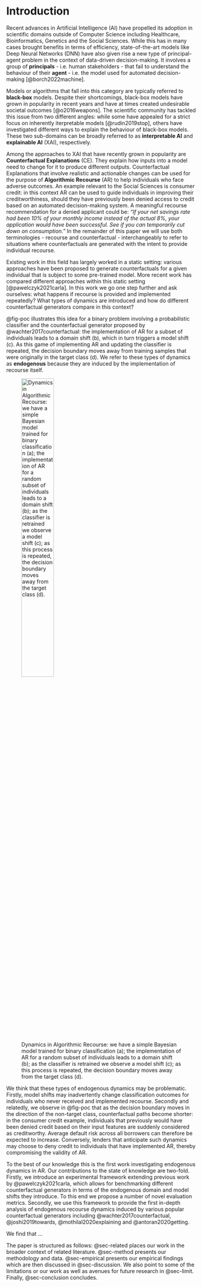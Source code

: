 # Introduction {#sec-intro}

Recent advances in Artificial Intelligence (AI) have propelled its adoption in scientific domains outside of Computer Science including Healthcare, Bioinformatics, Genetics and the Social Sciences. While this has in many cases brought benefits in terms of efficiency, state-of-the-art models like Deep Neural Networks (DNN) have also given rise a new type of principal-agent problem in the context of data-driven decision-making. It involves a group of **principals** - i.e. human stakeholders - that fail to understand the behaviour of their **agent** - i.e. the model used for automated decision-making [@borch2022machine]. 

Models or algorithms that fall into this category are typically referred to **black-box** models. Despite their shortcomings, black-box models have grown in popularity in recent years and have at times created undesirable societal outcomes [@o2016weapons]. The scientific community has tackled this issue from two different angles: while some have appealed for a strict focus on inherently iterpretable models [@rudin2019stop], others have investigated different ways to explain the behaviour of black-box models. These two sub-domains can be broadly referred to as **interpretable AI** and **explainable AI** (XAI), respectively. 

Among the approaches to XAI that have recently grown in popularity are **Counterfactual Explanations** (CE). They explain how inputs into a model need to change for it to produce different outputs. Counterfactual Explanations that involve realistic and actionable changes can be used for the purpose of **Algorithmic Recourse** (AR) to help individuals who face adverse outcomes. An example relevant to the Social Sciences is consumer credit: in this context AR can be used to guide individuals in improving their creditworthiness, should they have previously been denied access to credit based on an automated decision-making system. A meaningful recourse recommendation for a denied applicant could be: *"If your net savings rate had been 10% of your monthly income instead of the actual 8%, your application would have been successful. See if you can temporarily cut down on consumption."* In the remainder of this paper we will use both terminologies - recourse and counterfactual - interchangeably to refer to situations where counterfactuals are generated with the intent to provide individual recourse.

Existing work in this field has largely worked in a static setting: various approaches have been proposed to generate counterfactuals for a given individual that is subject to some pre-trained model. More recent work has compared different approaches within this static setting [@pawelczyk2021carla]. In this work we go one step further and ask ourselves: what happens if recourse is provided and implemented repeatedly? What types of dynamics are introduced and how do different counterfactual generators compare in this context?

@fig-poc illustrates this idea for a binary problem involving a probabilistic classifier and the counterfactual generator proposed by @wachter2017counterfactual: the implementation of AR for a subset of individuals leads to a domain shift (b), which in turn triggers a model shift (c). As this game of implementing AR and updating the classifier is repeated, the decision boundary moves away from training samples that were originally in the target class (d). We refer to these types of dynamics as **endogenous** because they are induced by the implementation of recourse itself. 

![Dynamics in Algorithmic Recourse: we have a simple Bayesian model trained for binary classification (a); the implementation of AR for a random subset of individuals leads to a domain shift (b); as the classifier is retrained we observe a model shift (c); as this process is repeated, the decision boundary moves away from the target class (d).](www/poc.png){#fig-poc fig.pos="h" width=45%}

We think that these types of endogenous dynamics may be problematic. Firstly, model shifts may inadvertently change classification outcomes for individuals who never received and implemented recourse. Secondly and relatedly, we observe in @fig-poc that as the decision boundary moves in the direction of the non-target class, counterfactual paths become shorter: in the consumer credit example, individuals that previously would have been denied credit based on their input features are suddenly considered as creditworthy. Average default risk across all borrowers can therefore be expected to increase. Conversely, lenders that anticipate such dynamics may choose to deny credit to individuals that have implemented AR, thereby compromising the validity of AR. 

To the best of our knowledge this is the first work investigating endogenous dynamics in AR. Our contributions to the state of knowledge are two-fold. Firstly, we introduce an experimental framework extending previous work by @pawelczyk2021carla, which allows for benchmarking different counterfactual generators in terms of the endogenous domain and model shifts they introduce. To this end we propose a number of novel evaluation metrics. Secondly, we use this framework to provide the first in-depth analysis of endogenous recourse dynamics induced by various popular counterfactual generators including @wachter2017counterfactual, @joshi2019towards, @mothilal2020explaining and @antoran2020getting. 

We find that ...

The paper is structured as follows: @sec-related places our work in the broader context of related literature. @sec-method presents our methodology and data. @sec-empirical presents our empirical findings which are then discussed in @sec-discussion. We also point to some of the limitations or our work as well as avenues for future research in @sec-limit. Finally, @sec-conclusion concludes.

